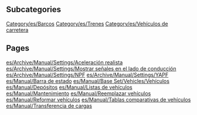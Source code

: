 
== Subcategories ==
[[Category/es/Barcos]]
[[Category/es/Trenes]]
[[Category/es/Vehículos de carretera]]

== Pages ==
[[es/Archive/Manual/Settings/Aceleración realista]]
[[es/Archive/Manual/Settings/Mostrar señales en el lado de conducción]]
[[es/Archive/Manual/Settings/NPF]]
[[es/Archive/Manual/Settings/YAPF]]
[[es/Manual/Barra de estado]]
[[es/Manual/Base Set/Vehicles/Vehículos]]
[[es/Manual/Depósitos]]
[[es/Manual/Listas de vehículos]]
[[es/Manual/Mantenimiento]]
[[es/Manual/Reemplazar vehículos]]
[[es/Manual/Reformar vehículos]]
[[es/Manual/Tablas comparativas de vehículos]]
[[es/Manual/Transferencia de cargas]]
